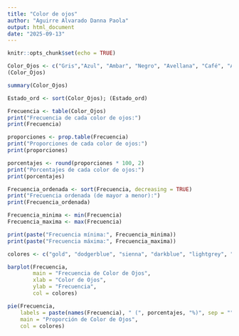 ---
title: "Color de ojos"
author: "Aguirre Alvarado Danna Paola"
output: html_document
date: "2025-09-13"
---

```{r setup, include=FALSE}
knitr::opts_chunk$set(echo = TRUE)
```

```{r}
Color_Ojos <- c("Gris","Azul", "Ambar", "Negro", "Avellana", "Café", "Avellana", "Azul", "Verde","Ambar", "Avellana", "Café","Café", "Azul", "Verde", "Azul", "Avellana", "Verde", "Verde", "Verde","Gris", "Negro", "Avellana", "Negro", "Gris", "Negro", "Avellana", "Azul", "Ambar", "Verde")
(Color_Ojos)
```

```{r}
summary(Color_Ojos)

```

```{r}
Estado_ord <- sort(Color_Ojos); (Estado_ord)

```

```{r}
Frecuencia <- table(Color_Ojos)
print("Frecuencia de cada color de ojos:")
print(Frecuencia)
```

```{r}
proporciones <- prop.table(Frecuencia)
print("Proporciones de cada color de ojos:")
print(proporciones)
```

```{r}
porcentajes <- round(proporciones * 100, 2)
print("Porcentajes de cada color de ojos:")
print(porcentajes)
```

```{r}
Frecuencia_ordenada <- sort(Frecuencia, decreasing = TRUE)
print("Frecuencia ordenada (de mayor a menor):")
print(Frecuencia_ordenada)
```

```{r}
Frecuencia_minima <- min(Frecuencia)
Frecuencia_maxima <- max(Frecuencia)

print(paste("Frecuencia mínima:", Frecuencia_minima))
print(paste("Frecuencia máxima:", Frecuencia_maxima))
```


```{r}
colores <- c("gold", "dodgerblue", "sienna", "darkblue", "lightgrey", "limegreen")

barplot(Frecuencia,
        main = "Frecuencia de Color de Ojos",
        xlab = "Color de Ojos",
        ylab = "Frecuencia",
        col = colores)
```


```{r}
pie(Frecuencia,
    labels = paste(names(Frecuencia), " (", porcentajes, "%)", sep = ""),
    main = "Proporción de Color de Ojos",
    col = colores)
```





```{r}
```